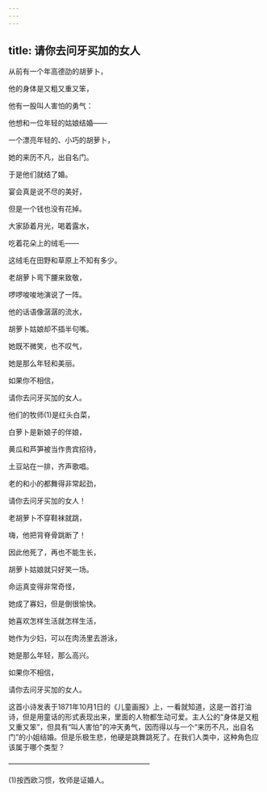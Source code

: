 ```yaml
---
---
---
```

title: 请你去问牙买加的女人
---






从前有一个年高德劭的胡萝卜，

他的身体是又粗又重又笨，

他有一股叫人害怕的勇气：

他想和一位年轻的姑娘结婚——

一个漂亮年轻的、小巧的胡萝卜，

她的来历不凡，出自名门。

于是他们就结了婚。

宴会真是说不尽的美好，

但是一个钱也没有花掉。

大家舔着月光，喝着露水，

吃着花朵上的绒毛——

这绒毛在田野和草原上不知有多少。

老胡萝卜弯下腰来致敬，

啰啰唆唆地演说了一阵。

他的话语像潺潺的流水，

胡萝卜姑娘却不插半句嘴。

她既不微笑，也不叹气，

她是那么年轻和美丽。

如果你不相信，

请你去问牙买加的女人。

他们的牧师(1)是红头白菜，

白萝卜是新娘子的伴娘，

黄瓜和芦笋被当作贵宾招待，

土豆站在一排，齐声歌唱。

老的和小的都舞得非常起劲，

请你去问牙买加的女人！

老胡萝卜不穿鞋袜就跳，

嗨，他把背脊骨跳断了！

因此他死了，再也不能生长，

胡萝卜姑娘就只好笑一场。

命运真变得非常奇怪，

她成了寡妇，但是倒很愉快。

她喜欢怎样生活就怎样生活，

她作为少妇，可以在肉汤里去游泳，

她是那么年轻，那么高兴。

如果你不相信，

请你去问牙买加的女人。

这首小诗发表于1871年10月1日的《儿童画报》上，一看就知道，这是一首打油诗，但是用童话的形式表现出来，里面的人物都生动可爱。主人公的“身体是又粗又重又笨”，但具有“叫人害怕”的冲天勇气，因而得以与一个“来历不凡，出自名门”的小姐结婚。但是乐极生悲，他硬是跳舞跳死了。在我们人类中，这种角色应该属于哪个类型？




————————————————————

(1)按西欧习惯，牧师是证婚人。